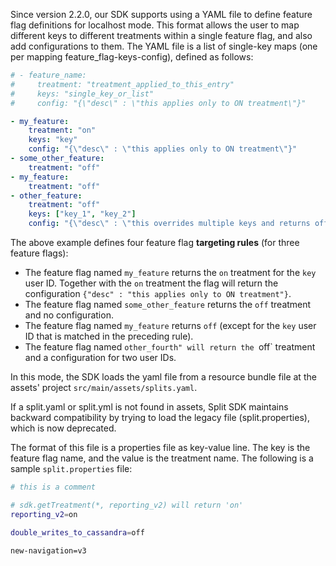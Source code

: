 Since version 2.2.0, our SDK supports using a YAML file  to define feature flag definitions for localhost mode. This format allows the user to map different keys to different treatments within a single feature flag, and also add configurations to them. The YAML file is a list of single-key maps (one per mapping feature_flag-keys-config), defined as follows:

```yaml title="YAML"
# - feature_name:
#     treatment: "treatment_applied_to_this_entry"
#     keys: "single_key_or_list"
#     config: "{\"desc\" : \"this applies only to ON treatment\"}"

- my_feature:
    treatment: "on"
    keys: "key"
    config: "{\"desc\" : \"this applies only to ON treatment\"}"
- some_other_feature:
    treatment: "off"
- my_feature:
    treatment: "off"
- other_feature:
    treatment: "off"
    keys: ["key_1", "key_2"]
    config: "{\"desc\" : \"this overrides multiple keys and returns off treatment for those keys\"}"
```

The above example defines four feature flag **targeting rules** (for three feature flags):

 * The feature flag named `my_feature` returns the `on` treatment for the `key` user ID. Together with the `on` treatment the flag will return the configuration `{"desc" : "this applies only to ON treatment"}`.
 * The feature flag named `some_other_feature` returns the `off` treatment and no configuration.
 * The feature flag named `my_feature` returns `off` (except for the `key` user ID that is matched in the preceding rule).
 * The feature flag named `other_fourth" will return the `off` treatment and a configuration for two user IDs.

In this mode, the SDK loads the yaml file from a resource bundle file at the assets' project `src/main/assets/splits.yaml`.

If a split.yaml or split.yml is not found in assets, Split SDK maintains backward compatibility by trying to load the legacy file (split.properties), which is now deprecated.

The format of this file is a properties file as key-value line. The key is the feature flag name, and the value is the treatment name. The following is a sample `split.properties` file:

```bash title="split.properties file"
# this is a comment

# sdk.getTreatment(*, reporting_v2) will return 'on'
reporting_v2=on

double_writes_to_cassandra=off

new-navigation=v3
```